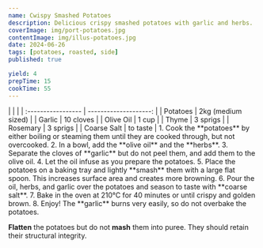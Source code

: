 ```yaml
---
name: Cwispy Smashed Potatoes
description: Delicious crispy smashed potatoes with garlic and herbs.
coverImage: img/port-potatoes.jpg
contentImage: img/illus-potatoes.jpg
date: 2024-06-26
tags: [potatoes, roasted, side]
published: true

yield: 4
prepTime: 15
cookTime: 55
---
```


<Ingredients>
|                    |                       |
| :----------------- | --------------------: |
| Potatoes           | 2kg (medium sized)    |
| Garlic             | 10 cloves             |
| Olive Oil          | 1 cup                 |
| Thyme              | 3 sprigs              |
| Rosemary           | 3 sprigs              |
| Coarse Salt        | to taste              |
</Ingredients>

<Instructions>
1. Cook the **potatoes** by either boiling or steaming them until they are cooked through, but not overcooked.
2. In a bowl, add the **olive oil** and the **herbs**.
3. Separate the cloves of **garlic** but do not peel them, and add them to the olive oil.
4. Let the oil infuse as you prepare the potatoes.
5. Place the potatoes on a baking tray and lightly **smash** them with a large flat spoon. This increases surface area and creates more browning.
6. Pour the oil, herbs, and garlic over the potatoes and season to taste with **coarse salt**.
7. Bake in the oven at 210°C for 40 minutes or until crispy and golden brown.
8. Enjoy!
</Instructions>

<InfoBox title="Tip!">
The **garlic** burns very easily, so do not overbake the potatoes.

**Flatten** the potatoes but do not **mash** them into puree. They should retain their structural integrity.
</InfoBox>
